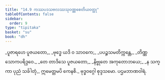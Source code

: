 ```yaml
---
title: "14.9 ကဿပဒသဗလဿသုဝဏ္ဏစေတိယဝတ္ထု"
tableOfContents: false
sidebar:
  order: 9
type: "tipitaka"
basket: "su"
book: "dh"
---
```



<DynamicBreadcrumb />

<Division number="195" book="dh">

<Paragraph number="209" type="verses" book="dh">
_ပူဇာရဟေ ပူဇယတော,_  
_ဗုဒ္ဓေ ယဒိ ဝ သာဝကေ;_  
_ပပဉ္စသမတိက္ကန္တေ,_  
_တိဏ္ဏသောကပရိဒ္ဒဝေ._  

</Paragraph>

</Division>
<Division number="196" book="dh">

<Paragraph number="210" type="verses" book="dh">
_တေ တာဒိသေ ပူဇယတော,_  
_နိဗ္ဗုတေ အကုတောဘယေ;_  
_န သက္ကာ ပုညံ သင်္ခါတုံ,_  
ဣမေတ္တမပိ ကေနစိ._  


</Paragraph>
</Division>

<Paragraph number="211" type="center" book="dh">
ဗုဒ္ဓဝဂ္ဂေါ စုဒ္ဒသမော.



</Paragraph>

<Paragraph number="212" type="center" book="dh">
ပဌမဘာဏဝါရံ.
</Paragraph>